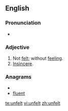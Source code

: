 ==English==
===Pronunciation===
* {{rhymes|ɛlt}}

===Adjective===
{{en-adj}}
# Not [[felt]]; without [[feeling]].
# [[insincere|Insincere]].

===Anagrams===
* {{alphagram|eflntu}}
* [[fluent#English|fluent]]

[[te:unfelt]]
[[vi:unfelt]]
[[zh:unfelt]]